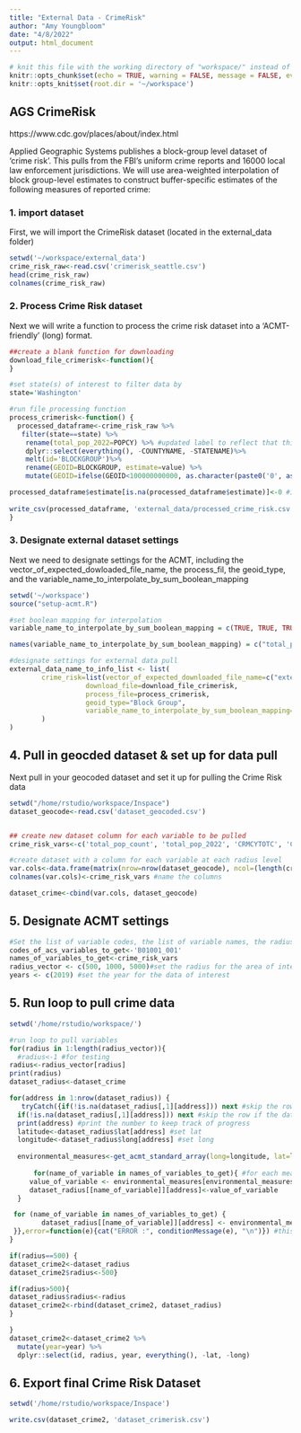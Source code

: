 ```yaml
---
title: "External Data - CrimeRisk"
author: "Amy Youngbloom"
date: "4/8/2022"
output: html_document
---
```


```r
# knit this file with the working directory of "workspace/" instead of "workspace/examples"
knitr::opts_chunk$set(echo = TRUE, warning = FALSE, message = FALSE, eval=FALSE)
knitr::opts_knit$set(root.dir = '~/workspace')
```

## AGS CrimeRisk

https://www.cdc.gov/places/about/index.html

Applied Geographic Systems publishes a block-group level dataset of ‘crime risk’.  This pulls from the FBI’s uniform crime reports and 16000 local law enforcement jurisdictions.  We will use area-weighted interpolation of block group-level estimates to construct buffer-specific estimates of the following measures of reported crime:

### 1. import dataset

First, we will import the CrimeRisk dataset (located in the external_data folder)

```r
setwd('~/workspace/external_data')
crime_risk_raw<-read.csv('crimerisk_seattle.csv')
head(crime_risk_raw)
colnames(crime_risk_raw)
```

### 2. Process Crime Risk dataset

Next we will write a function to process the crime risk dataset into a 'ACMT-friendly' (long) format. 

```r

##create a blank function for downloading
download_file_crimerisk<-function(){
}

#set state(s) of interest to filter data by
state='Washington'

#run file processing function
process_crimerisk<-function() {
  processed_dataframe<-crime_risk_raw %>%
   filter(state==state) %>%
    rename(total_pop_2022=POPCY) %>% #updated label to reflect that this is the total population based on 2022 census
    dplyr::select(everything(), -COUNTYNAME, -STATENAME)%>%
    melt(id='BLOCKGROUP')%>%
    rename(GEOID=BLOCKGROUP, estimate=value) %>%
    mutate(GEOID=ifelse(GEOID<100000000000, as.character(paste0('0', as.character(GEOID), "")), as.character(GEOID))) #convert to GEOID to character for joining data, need to add an extra 0 in front for some values

processed_dataframe$estimate[is.na(processed_dataframe$estimate)]<-0 #impute NA with 0 values
  
write_csv(processed_dataframe, 'external_data/processed_crime_risk.csv')
}

```


### 3. Designate external dataset settings

Next we need to designate settings for the ACMT, including the vector_of_expected_dowloaded_file_name, the process_fil, the geoid_type, and the variable_name_to_interpolate_by_sum_boolean_mapping

```r
setwd('~/workspace')
source("setup-acmt.R")

#set boolean mapping for interpolation
variable_name_to_interpolate_by_sum_boolean_mapping = c(TRUE, TRUE, TRUE, TRUE, TRUE, TRUE, TRUE, TRUE, TRUE, TRUE, TRUE, TRUE)

names(variable_name_to_interpolate_by_sum_boolean_mapping) = c("total_pop_2022", "CRMCYTOTC","CRMCYPERC","CRMCYMURD","CRMCYRAPE","CRMCYROBB", "CRMCYASST", "CRMCYPROC", "CRMCYBURG",  "CRMCYLARC", "CRMCYMVEH", 'total_pop_2010') 

#designate settings for external data pull
external_data_name_to_info_list <- list(
        crime_risk=list(vector_of_expected_downloaded_file_name=c("external_data/crimerisk_seattle.csv"),
                   download_file=download_file_crimerisk,
                   process_file=process_crimerisk,
                   geoid_type="Block Group",
                   variable_name_to_interpolate_by_sum_boolean_mapping=variable_name_to_interpolate_by_sum_boolean_mapping 
        )
)

```

## 4. Pull in geocded dataset & set up for data pull

Next pull in your geocoded dataset and set it up for pulling the Crime Risk data

```r
setwd("/home/rstudio/workspace/Inspace")
dataset_geocode<-read.csv('dataset_geocoded.csv')


## create new dataset column for each variable to be pulled
crime_risk_vars<-c('total_pop_count', 'total_pop_2022', 'CRMCYTOTC', 'CRMCYPERC', 'CRMCYMURD', 'CRMCYRAPE', 'CRMCYROBB', 'CRMCYASST', 'CRMCYPROC', 'CRMCYBURG', 'CRMCYLARC', 'CRMCYMVEH')

#create dataset with a column for each variable at each radius level
var.cols<-data.frame(matrix(nrow=nrow(dataset_geocode), ncol=(length(crime_risk_vars)))) #create dataset of columns
colnames(var.cols)<-crime_risk_vars #name the columns

dataset_crime<-cbind(var.cols, dataset_geocode)

```

## 5. Designate ACMT settings

```r

#Set the list of variable codes, the list of variable names, the radius, and the year for the data you want pulled
codes_of_acs_variables_to_get<-'B01001_001' 
names_of_variables_to_get<-crime_risk_vars
radius_vector <- c(500, 1000, 5000)#set the radius for the area of interest
years <- c(2019) #set the year for the data of interest

```

## 5. Run loop to pull crime data

```r
setwd('/home/rstudio/workspace/')

#run loop to pull variables
for(radius in 1:length(radius_vector)){
  #radius<-1 #for testing
radius<-radius_vector[radius]
print(radius)
dataset_radius<-dataset_crime

for(address in 1:nrow(dataset_radius)) {
   tryCatch({if(!is.na(dataset_radius[,1][address])) next #skip the row if the data is already there
  if(!is.na(dataset_radius[,1][address])) next #skip the row if the data is already there
  print(address) #print the number to keep track of progress
  latitude<-dataset_radius$lat[address] #set lat
  longitude<-dataset_radius$long[address] #set long
  
  environmental_measures<-get_acmt_standard_array(long=longitude, lat=latitude, radius_meters = radius, year=year, codes_of_acs_variables_to_get = codes_of_acs_variables_to_get, external_data_name_to_info_list=external_data_name_to_info_list, fill_missing_GEOID_with_zero = TRUE) #pull measures for given lat & long
 
      for(name_of_variable in names_of_variables_to_get){ #for each measures, get the value and put it into the column of the same name
     value_of_variable <- environmental_measures[environmental_measures$names == name_of_variable,]$values  
     dataset_radius[[name_of_variable]][address]<-value_of_variable
  }

 for (name_of_variable in names_of_variables_to_get) {
        dataset_radius[[name_of_variable]][address] <- environmental_measures[environmental_measures$names == name_of_variable, ]$values  
 }},error=function(e){cat("ERROR :", conditionMessage(e), "\n")}) #this will print any error messages
}

if(radius==500) {
dataset_crime2<-dataset_radius
dataset_crime2$radius<-500}

if(radius>500){
dataset_radius$radius<-radius
dataset_crime2<-rbind(dataset_crime2, dataset_radius)
}

}
dataset_crime2<-dataset_crime2 %>% 
  mutate(year=year) %>%
  dplyr::select(id, radius, year, everything(), -lat, -long)


```
  
## 6. Export final Crime Risk Dataset

```r
setwd('/home/rstudio/workspace/Inspace')

write.csv(dataset_crime2, 'dataset_crimerisk.csv')

```
 
